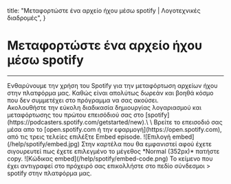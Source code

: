   title: "Μεταφορτώστε ένα αρχείο ήχου μέσω spotify | Λογοτεχνικές διαδρομές",
}

# Μεταφορτώστε ένα αρχείο ήχου μέσω spotify 
***
<div className="mt-5" />
Ενθαρύνουμε την χρήση του Spotify για την μεταφόρτωση αρχείων ήχου στην πλατφόρμα μας. Καθώς είναι απολύτως
δωρεάν και βοηθά κόσμο που δεν συμμετέχει στο πρόγραμμα να σας ακούσει.  
<div className="mt-5" />
Ακολουθήστε την εύκολη διαδικασία δημιουργίας λογαριασμού και μεταφόρτωσης του πρώτου επεισόδιού σας 
στo [spotify](https://podcasters.spotify.com/getstarted/new).\
\
Βρείτε το επεισοδιό σας μέσα απο το [open.spotify.com ή την εφαρμογή](https://open.spotify.com), από τις τρεις τελείες επιλέξτε Embed episode.
![Επιλογή embed](/help/spotify/embed.jpg)
Στην καρτέλα που θα εμφανιστεί αφού έχετε σιγουρευτεί πως έχετε επιλεγμένο το μέγεθος *Normal (352px)* πατήστε copy.
![Κώδικας embed](/help/spotify/embed-code.png)
To κείμενο που έχει αντιγραφεί στο πρόχειρό σας επικολλήστε στο πεδίο σύνδεσμοι > spotify στην πλατφόρμα μας.